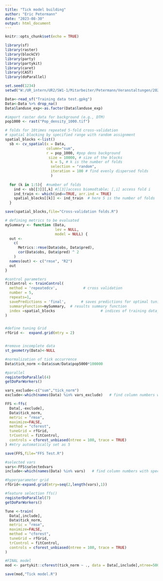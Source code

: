 ---
title: "Tick model building"
author: "Eric Petermann"
date: "2023-08-30"
output: html_document
---

```{r setup, include=FALSE}
knitr::opts_chunk$set(echo = TRUE)
```

```{r packages}
library(sf)
library(raster)
library(blockCV)
library(party)
library(partykit)
library(caret)
library(CAST)
library(doParallel)
```

```{r fold creation}
set.seed(1234)
setwd("W:/UR_intern/UR2/SW1-1/Mitarbeiter/Petermann/Veranstaltungen/2023/OpenGeoHub Summerschool Poznan/Hackathon/")

Data<-read_sf("Training data test.gpkg")
Data<-Data %>% drop_na()
Data$landuse_exp<-as.factor(Data$landuse_exp)

#import raster data for background (e.g., DTM)
pop1000 <- rast("Pop_density_1000.tif")

# folds for 10times repeated 5-fold cross-validation
# spatial blocking by specified range with random assignment
spatial_blocks <-list()
  sb <- cv_spatial(x = Data,
                   column="sum",
                   r = pop_1000, #pop dens background
                    size = 10000, # size of the blocks
                     k = 5, # k is the number of folds
                     selection = "random",
                     iteration = 100 # find evenly dispersed folds
                     ) 
  
  for (k in 1:5){  #number of folds
    ind <- sb[[3]][,k] #[[3]]access biomodtable; [,i] access fold i
    ind_train <- which(ind==TRUE, arr.ind = TRUE)
    spatial_blocks[[k]] <- ind_train  # here 5 is the number of folds
  }

save(spatial_blocks,file="Cross-validation folds.R")
```

```{r model building}
# defining metrics to be evaluated
mySummary <- function (Data,
                       lev = NULL,
                       model = NULL) {
  out <-
    c(
      Metrics::rmse(Data$obs, Data$pred),
      cor(Data$obs, Data$pred) ^ 2
    )
  names(out) <- c("rmse", "R2")
  out
}

#control parameters
fitControl <- trainControl(
  method = 'repeatedcv',            # cross validation
  number = 5,
  repeats=1,
  savePredictions = 'final',       # saves predictions for optimal tuning parameter
  summaryFunction=mySummary,  # results summary function
  index =spatial_blocks                     # indices of training data_10p over 10 folds, repeated 5 times
)


#define tuning Grid
rfGrid <-  expand.grid(mtry = 2)


#remove incomplete data
st_geometry(Data)<-NULL

#normalization of tick occurrence
Data$tick_norm <-Data$sum/Data$pop5000*100000

#parallel
registerDoParallel(4)
getDoParWorkers()

vars_exclude<-c("sum","tick_norm")
exclude<-which(names(Data) %in% vars_exclude)   # find column numbers with specific column names

FFS <-ffs(
  Data[,-exclude],
  Data$tick_norm,
  metric = "rmse",
  maximize=FALSE,
  method = "cforest",
  tuneGrid = rfGrid,
  trControl = fitControl,
  controls = cforest_unbiased(ntree = 100, trace = TRUE)
) #mtry automatically set as 5

save(FFS,file="FFS Test.R") 

#selected vars
vars<-FFS$selectedvars
include<-which(names(Data) %in% vars)   # find column numbers with specific column names

#hyperparameter grid
rfGrid<-expand.grid(mtry=seq(2,length(vars),1))

#feature selection ffs()
registerDoParallel(7)
getDoParWorkers()

Tune <-train(
  Data[,include],
  Data$tick_norm,
  metric = "rmse",
  maximize=FALSE,
  method = "cforest",
  tuneGrid = rfGrid,
  trControl = fitControl,
  controls = cforest_unbiased(ntree = 100, trace = TRUE)
) 

#FINAL model
mod <- partykit::cforest(tick_norm ~ ., data = Data[,include],ntree=500,mtry=4,trace=TRUE)

save(mod,"Tick model.R")

```